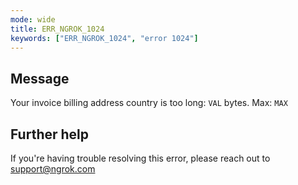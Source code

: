```yaml
---
mode: wide
title: ERR_NGROK_1024
keywords: ["ERR_NGROK_1024", "error 1024"]
---
```


## Message

Your invoice billing address country is too long: `VAL` bytes. Max: `MAX`

## Further help

If you're having trouble resolving this error, please reach out to [support@ngrok.com](mailto:support@ngrok.com?subject=Help%20with%20ERR_NGROK_1024)
